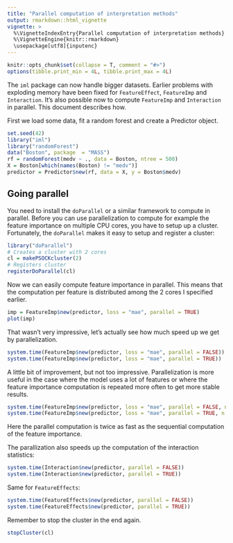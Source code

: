 ```yaml
---
title: "Parallel computation of interpretation methods"
output: rmarkdown::html_vignette
vignette: >
  %\VignetteIndexEntry{Parallel computation of interpretation methods}
  %\VignetteEngine{knitr::rmarkdown}
  \usepackage[utf8]{inputenc}
---
```

  
```r
knitr::opts_chunk$set(collapse = T, comment = "#>")
options(tibble.print_min = 4L, tibble.print_max = 4L)
```


The `iml` package can now handle bigger datasets. 
Earlier problems with exploding memory have been fixed for `FeatureEffect`, `FeatureImp` and `Interaction`.
It's also possible now to compute `FeatureImp` and `Interaction` in parallel.
This document describes how.

First we load some data, fit a random forest and create a Predictor object.

```r
set.seed(42)
library("iml")
library("randomForest")
data("Boston", package  = "MASS")
rf = randomForest(medv ~ ., data = Boston, ntree = 500)
X = Boston[which(names(Boston) != "medv")]
predictor = Predictor$new(rf, data = X, y = Boston$medv)
```

## Going parallel

You need to install the `doParallel` or a similar framework to compute in parallel.
Before you can use parallelization to compute for example the feature importance on multiple CPU cores, you have to setup up a cluster. 
Fortunately, the `doParallel` makes it easy to setup and register a cluster:

```r
library("doParallel")
# Creates a cluster with 2 cores
cl = makePSOCKcluster(2)
# Registers cluster
registerDoParallel(cl)
```


Now we can easily compute feature importance in parallel. This means that the computation per feature is distributed among the 2 cores I specified earlier.

```r
imp = FeatureImp$new(predictor, loss = "mae", parallel = TRUE)
plot(imp)
```

That wasn't very impressive, let's actually see how much speed up we get by parallelization.

```r
system.time(FeatureImp$new(predictor, loss = "mae", parallel = FALSE))
system.time(FeatureImp$new(predictor, loss = "mae", parallel = TRUE))
```

A little bit of improvement, but not too impressive.
Parallelization is more useful in the case where the model uses a lot of features or where the feature importance computation is repeated more often to get more stable results.

```r
system.time(FeatureImp$new(predictor, loss = "mae", parallel = FALSE, n.repetitions = 20))
system.time(FeatureImp$new(predictor, loss = "mae", parallel = TRUE, n.repetitions = 20))
```

Here the parallel computation is twice as fast as the sequential computation of the feature importance.

The parallization also speeds up the computation of the interaction statistics:

```r
system.time(Interaction$new(predictor, parallel = FALSE))
system.time(Interaction$new(predictor, parallel = TRUE))
```


Same for `FeatureEffects`:

```r
system.time(FeatureEffects$new(predictor, parallel = FALSE))
system.time(FeatureEffects$new(predictor, parallel = TRUE))
```


Remember to stop the cluster in the end again.

```r
stopCluster(cl)
```
